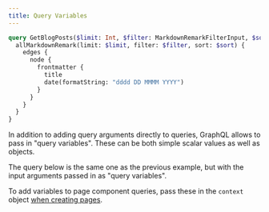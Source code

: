 ```yaml
---
title: Query Variables
---
```


```graphql preview
query GetBlogPosts($limit: Int, $filter: MarkdownRemarkFilterInput, $sort: MarkdownRemarkSortInput) {
  allMarkdownRemark(limit: $limit, filter: $filter, sort: $sort) {
    edges {
      node {
        frontmatter {
          title
          date(formatString: "dddd DD MMMM YYYY")
        }
      }
    }
  }
}
```

In addition to adding query arguments directly to queries, GraphQL allows to pass in "query variables". These can be both simple scalar values as well as objects.

The query below is the same one as the previous example, but with the input arguments passed in as "query variables".

To add variables to page component queries, pass these in the `context` object [when creating pages](https://gatsbyjs.org/docs/creating-and-modifying-pages/#creating-pages-in-gatsby-nodejs).
